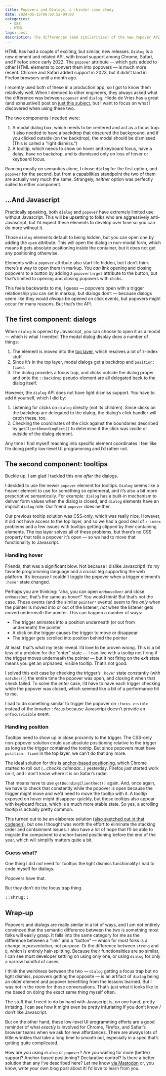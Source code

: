 ```yaml
---
title: Popovers and Dialogs, a (kinda) case study
date: 2024-05-15T06:08:52-04:00
categories:
  - CSS
  - HTML
tags: post
description: The differences (and similarities) of the new Popover API and the Dialog element.
---
```


HTML has had a couple of exciting, but similar, new releases. `Dialog` is a new element and related API, with broad support among Chrome, Safari, and Firefox since early 2022. The `popover` attribute — which gets added to other HTML elements to convert them into popovers — is much more recent. Chrome and Safari added support in 2023, but it didn’t land in Firefox browsers until a month ago.

I recently used both of these in a production app, so I got to know them relatively well. When I demoed to other engineers, they always asked what the difference was between `popover` and `dialog`. Hidde de Vries has a great (and exhaustive!) post on [just this subject](https://hidde.blog/dialog-modal-popover-differences/), but I want to focus on what I discovered when using these two.

The two components I needed were:

1. A modal dialog box, which needs to be centered and act as a focus trap. It also needed to have a backdrop that obscured the background, and if you clicked outside (on the backdrop), the modal should be dismissed. (This is called a “light dismiss.”)
2. A tooltip, which needs to show on hover and keyboard focus, have a delay, have _no_ backdrop, and is dismissed only on loss of hover or keyboard focus.

Running mostly on semantics alone, I chose `dialog` for the first option, and `popover` for the second, but from a capabilities standpoint the two of them are actually very much the same. Strangely, _neither_ option was perfectly suited to either component.

## …And Javascript

Practically speaking, both `dialog` and `popover` have extremely limited use without Javascript. This will be upsetting to folks who are aggressively anti-Javascript, but I’d expect these elements to develop over time so you can do more without it.

Those `dialog` elements default to being hidden, but you can open one by adding the `open` attribute. This will open the dialog in non-modal form, which means it gets absolute positioning inside the container, but it does not get any positioning otherwise.

Elements with a `popover` attribute also start life hidden, but I don’t think there’s a way to open them in markup. You _can_ link opening and closing popovers to a button by adding a `popovertarget` attribute to the button, but that’s limited to opening and closing popovers with clicks.

This feels backwards to me, I guess — popovers open with a trigger relationship you can set in markup, but dialogs don’t — because dialogs seem like they would _always_ be opened on click events, but popovers might occur for many reasons. But that’s the API.

## The first component: dialogs

When `dialog` is opened by Javascript, you can choose to open it as a modal — which is what I needed. The modal dialog display does a number of things:

1. The element is moved into the [top layer](https://developer.chrome.com/blog/what-is-the-top-layer/), which resolves a lot of z-index stuff.
2. Since it’s in the top layer, modal dialogs get a backdrop and `position: fixed`.
3. The dialog provides a focus trap, and clicks outside the dialog proper and onto the `::backdrop` pseudo-element are all delegated back to the dialog itself.

However, the `dialog` API does not have light dismiss support. You have to add it yourself, which I did by:

1. Listening for clicks on `dialog` directly (not its children). Since clicks on the backdrop are delegated to the dialog, the dialog’s click handler will catch these, too.
2. Checking the coordinates of the click against the boundaries described by `getClientBoundingRect()` to determine if the click was inside or outside of the dialog element.

Any time I find myself reaching into specific element coordinates I feel like I’m doing pretty low-level UI programming and I’d rather not.

## The second component: tooltips

Buckle up, I am glad I tackled this one _after_ the dialogs.

I decided to use the newer `popover` element for tooltips. `Dialog` seems like a heaver element to use for something so ephemeral, and it’s also a bit more prescriptive semantically. For example: `dialog` has a built-in mechanism to deliver form values when the dialog is closed, and `dialog` elements have an implicit `dialog` role. Our friend `popover` does neither.

Our previous tooltip solution was CSS-only, which was really nice. However, it did not have access to the top layer, and so we had a good deal of `z-index` problems and a few issues with tooltips getting clipped by their containing elements. The top layer solves all of these problems, but there’s no CSS property that tells a popover it’s open — so we had to move that functionality to Javascript.

### Handling hover

Friends, that was a significant blow. Not because I dislike Javascript! It’s my favorite programming language and a crucial leg supporting the web platform. It’s because I couldn’t toggle the popover when a trigger element’s `:hover` state changed.

Perhaps you are thinking: “aha, you can open `onMouseOver` and close `onMouseOut`, that’s the same as hover!” You would think! But that’s not the case. These events (and the similar `pointer*` events) seem to fire _only_ when the pointer is moved into or out of the listener, _not_ when the listener gets moved underneath the pointer. This can happen a number of ways:

- The trigger animates into a position underneath (or out from underneath) the pointer
- A click on the trigger causes the trigger to move or disappear
- The trigger gets scrolled into position behind the pointer

At least, that’s what my tests reveal. I’d love to be proven wrong. This is a bit less of a problem for the “enter” state — I can live with a tooltip not firing if the trigger moves underneath the pointer — but it not firing on the _exit_ state means you get an orphaned, visible tooltip. That’s not good.

I solved this exit case by checking the trigger’s `:hover` state constantly (with `matches()`) the entire time the popover was open, and closing it when that check failed. To solve the _enter_ case, I’d have to have each trigger checking while the popover was closed, which seemed like a bit of a performance hit to me.

I had to do something similar to trigger the popover on `:focus-visible` instead of the broader `:focus` because Javascript doesn’t provide an `onfocusvisible` event.

### Handling position

Tooltips need to show up in close proximity to the trigger. The CSS-only non-popover solution could use absolute positioning relative to the trigger as long as the trigger contained the tooltip. But since popovers must have `position: fixed` in the top layer, we can’t do that any more.

The ideal solution for this is [anchor-based positioning](https://developer.chrome.com/blog/anchor-positioning-api), which Chrome started to roll out (_…checks calendar…_) yesterday. Firefox _just_ started work on it, and I don’t know where it is on Safari’s radar.

That means have to use `getBoundingClientRect()` again. And, once again, we have to check that constantly while the popover is open because the trigger might move and we’d need to move the tooltip with it. A tooltip exposed on hover might disappear quickly, but these tooltips also appear with keyboard focus, which is a much more stable state. So yes, a scrolling tooltip is actually pretty common.

This turned out to be an elaborate solution ([also sketched out in that codepen](https://codepen.io/elfinjohn/pen/oNRXBNy)), but one I thought was worth the effort to eliminate the stacking order and containment issues. I also have a lot of hope that I’ll be able to migrate the component to anchor-based positioning before the end of the year, which will simplify matters quite a bit.

### Guess what?

One thing I did _not_ need for tooltips the light dismiss functionality I had to code myself for dialogs.

Popovers have that.

But they don’t do the focus trap thing.

<pre>::shrug::</pre>

## Wrap-up

Popovers and dialogs are really similar in a lot of ways, and I am not entirely convinced that the semantic difference between the two is something most folks will easily grasp. It falls into the same category for me as the difference between a “link” and a “button” — which for most folks is a change in _presentation_, not purpose. Or the difference between `strong` and `b`, which is entirely hair-splitting. Because their functionalities are so similar, I can see most developer settling on using only one, or using `dialog` for only a narrow handful of cases.

I think the weirdness between the two — `dialog` getting a focus trap but no light dismiss, popovers getting the opposite — is an artifact of `dialog` being an older element and popover benefiting from the lessons learned. But I was not in the room for those conversations. That’s just what it looks like to me based on doing the exact same thing myself often.

The stuff that I need to do by hand with Javascript is, on one hand, pretty irritating. I can see how it might even be pretty infuriating if you don’t know / don’t like Javascript.

But on the other hand, these low-level UI programming efforts are a good reminder of what _exactly_ is involved for Chrome, Firefox, and Safari’s browser teams when we ask for new affordances. There are always lots of little wrinkles that take a long time to smooth out, especially in a spec that’s getting quite complicated.

How are _you_ using `dialog` or `popover`? Are you waiting for more (better) support? Anchor-based positioning? Declarative control? Is there a better solution than any I’ve described here? Let me know [via Mastodon](https://hachyderm.io/@thudfactor) or, you know, write your own blog post about it! I’d love to learn from you.
